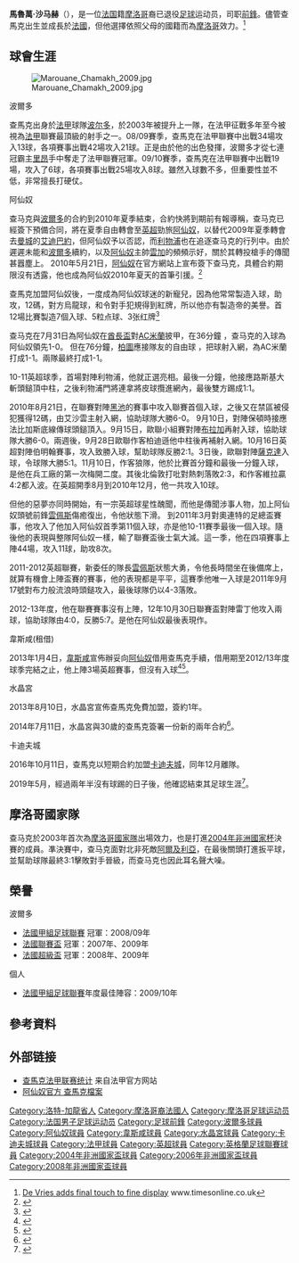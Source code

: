 {{noteTA|G1=arsenal|G2=EPL
|T=zh-hans:马鲁万·沙马赫;zh-hk:馬魯萬·查馬克;zh-tw:馬魯萬·沙馬克;
|1=zh-hans:沙马赫;zh-hk:查馬克;zh-tw:查馬克;
}}
{{Infobox football biography 2
| playername          = 马鲁万·沙马赫<br />''Marouane Chamakh''
| image          = Marouane Chamakh crop.jpg
| image_size     = 281
| caption             = 
| fullname       = Marouane Chamakh<ref>{{cite news |title=Premier League Clubs submit Squad Lists |url=http://mobile.premierleague.com/staticFiles/6e/55/0,,12306~152942,00.pdf |publisher=Premier League |date=1 September 2010 |accessdate=20 February 2013 |deadurl=yes |archiveurl=https://web.archive.org/web/20141016060220/http://mobile.premierleague.com/staticFiles/6e/55/0,,12306~152942,00.pdf |archivedate=2014年10月16日 }}</ref>
| birth_date     = {{birth date and age|1984|1|10|df=y}}
| birth_place    = 法國[[托南_(洛特-加龙省)|托南]]
| height         = {{convert|1.88|m|abbr=on}}<ref>{{cite news|url=http://www.premierleague.com/en-gb/players/profile.html/marouane-chamakh|title=Player Profile: Marouane Chamakh|publisher=premierleague.com/|accessdate=2016-07-28|archive-date=2014-08-19|archive-url=https://web.archive.org/web/20140819083629/http://www.premierleague.com/en-gb/players/profile.html/marouane-chamakh|dead-url=no}}</ref>
| position            = [[前锋_(足球)|前鋒]]
| currentclub    =
| clubnumber     =
| youthyears1    = 1988–1994 |youthclubs1 = Nérac
| youthyears2    = 1994–2000 |youthclubs2 = Marmandais
| youthyears3    = 2000–2002 |youthclubs3 = [[波尔多足球俱乐部|波尔多]]
| years1         = 2002–2010 |clubs1      = [[波尔多足球俱乐部|波尔多]]             |caps1 = 230 |goals1 = 56
| years2         = 2010–2013 |clubs2      = [[阿森纳足球俱乐部|阿仙奴]]                          |caps2 = 40  |goals2 = 8
| years3         = 2013      |clubs3      = → [[西汉姆联足球俱乐部|韋斯咸]] (借用) |caps3 = 3   |goals3 = 0
| years4         = 2013–2016 |clubs4      = [[水晶宮足球俱乐部|水晶宮]]            |caps4 = 59  | goals4 = 7
| years5         = 2016     |clubs5      = [[卡迪夫城足球俱乐部|卡迪夫城]]                |caps5 = 2   | goals5 = 0
<!-- LEAGUE GAMES ONLY - When you update this parameter, please update the pcupdate parameter! -->
| nationalyears1 = 2003      |nationalteam1 = [[法國19歲以下國家足球隊|法國U19]]|nationalcaps1 = 1 |nationalgoals1 = 0
| nationalyears2 = 2003–2014  |nationalteam2 = [[摩洛哥國家足球隊|摩洛哥]]           |nationalcaps2 = 65 |nationalgoals2 = 18
| medaltemplates      = 
| club-update         = 2015年5月24日 (日) 17:57 (UTC)
| nationalteam-update = 2013年7月5日 (六) 03:35 (UTC)
}}
{{中文譯名
| english    = Marouane Chamakh
| putonghua  = 沙马赫
| taiwan     = 沙马赫
| cantonese  = 查馬克<small>（澳彩、香港賽馬會）</small><br />沙馬克<small>（有線電視）</small>
|}}

'''馬魯萬·沙马赫'''（{{lang-ar|'''مروان الشماخ'''}}{{lang-en|'''Marouane Chamakh'''}}{{bd|1984年|1月10日|catidx=Chamakh, Marouane}}），是一位[[法国|法国]]籍[[摩洛哥|摩洛哥]]裔已退役[[足球|足球]]运动员，司职[[前锋_(足球)|前鋒]]。儘管查馬克出生並成長於[[法國|法國]]，但他選擇依照父母的國籍而為[[摩洛哥国家足球队|摩洛哥]]效力。<ref>[http://www.timesonline.co.uk/tol/sport/football/article1010831.ece De Vries adds final touch to fine display] {{Wayback|url=http://www.timesonline.co.uk/tol/sport/football/article1010831.ece |date=20200108052141 }} www.timesonline.co.uk</ref>

== 球會生涯 ==
[[File:Marouane_Chamakh_2009.jpg|thumb]]
;波爾多
查馬克出身於[[法甲|法甲]]球隊[[波尔多足球俱乐部|波尔多]]，於2003年被提升上一隊，在法甲征戰多年至今被視為[[法甲|法甲]]聯賽最頂級的射手之一。08/09賽季，查馬克在法甲聯賽中出戰34場攻入13球，各項賽事出戰42場攻入21球。正是由於他的出色發揮，波爾多才從七連冠霸主[[里昂|里昂]]手中奪走了法甲聯賽冠軍。09/10賽季，查馬克在法甲聯賽中出戰19場，攻入了6球，各項賽事出戰25場攻入8球。雖然入球數不多，但重要性並不低，非常擅長打硬仗。

;阿仙奴
查马克與[[波爾多|波爾多]]的合約到2010年夏季結束，合約快將到期前有報導稱，查马克已經簽下預備合同，將在夏季自由轉會至[[英超|英超]]勁旅[[阿仙奴|阿仙奴]]，以替代2009年夏季轉會去[[曼城|曼城]]的[[埃曼紐埃爾·阿德巴約|艾迪巴約]]，但阿仙奴予以否認，而[[利物浦|利物浦]]也在追逐查马克的行列中。由於遲遲未能和[[波爾多|波爾多]]續約，以及[[阿仙奴|阿仙奴]]主帥[[雲加|雲加]]的頻頻示好，關於其轉投槍手的傳聞甚囂塵上。
2010年5月21日，[[阿仙奴|阿仙奴]]在官方網站上宣布簽下查马克，具體合約期限沒有透露，他也成為阿仙奴2010年夏天的首筆引援。<ref>{{Cite web |url=http://sports.sina.com.cn/g/2010-05-22/00584995995.shtml |title=阿森纳官方宣布签约沙马赫 摩洛哥空霸零身价加盟_国际足球-英格兰_NIKE新浪竞技风暴_新浪网 |access-date=2010-05-22 |archive-date=2010-05-25 |archive-url=https://web.archive.org/web/20100525043927/http://sports.sina.com.cn/g/2010-05-22/00584995995.shtml |dead-url=no }}</ref>

查馬克加盟阿仙奴後，一度成為阿仙奴球迷的新寵兒，因為他常常製造入球，助攻，12碼，對方烏龍球，和令對手犯規得到紅牌，所以他亦有製造帝的美譽。首12場比賽製造7個入球、5粒点球、3张红牌<ref>{{Cite web |url=http://sports.163.com/special/chamakhworks/ |title=存档副本 |access-date=2013-08-15 |archive-date=2016-03-05 |archive-url=https://web.archive.org/web/20160305074121/http://sports.163.com/special/chamakhworks/ |dead-url=no }}</ref>

查马克在7月31日為阿仙奴在[[酋長盃|酋長盃]]對[[AC米蘭|AC米蘭]]披甲，在36分鐘 ，查马克的入球為阿仙奴領先1-0。 但在76分鐘，[[柏圖|柏圖]]應接隊友的自由球 ，把球射入網，為AC米蘭打成1-1。兩隊最終打成1-1。

10-11英超球季，首場對陣利物浦，他就正選亮相。最後一分鐘，他接應路斯基大斬頭鎚頂中柱，之後利物浦門將連拿將皮球攬進網內，最後雙方踢成1:1。

2010年8月21日，在聯賽對陣[[黑池足球會|黑池]]的賽事中攻入聯賽首個入球，之後又在禁區被侵犯獲得12碼，由艾沙雲主射入網，協助球隊大勝6-0。
9月10日，對陣保頓時接應法比加斯底線傳球頭鎚頂入。9月15日，歐聯小組賽對陣[[布拉加|布拉加]]再射入球，協助球隊大勝6-0。兩週後，9月28日歐聯作客柏迪遜他中柱後再補射入網。10月16日英超對陣伯明翰賽事，攻入致勝入球，幫助球隊反勝2:1。3日後，歐聯對陣[[薩克達|薩克達]]入球，令球隊大勝5:1。11月10日，作客狼隊，他於比賽首分鐘和最後一分鐘入球，是他在兵工廠的第一次梅開二度。其後北倫敦打吡對熱刺落敗2:3，和作客維拉贏4:2都入波。在英超開季8月到2010年12月，他一共攻入10球。

但他的惡夢亦同時開始，有一宗英超球星性醜聞，而他是傳聞涉事人物，加上阿仙奴頭號前鋒[[雲佩斯|雲佩斯]]傷癒復出，令他狀態下滑。
到2011年3月對奧連特的足總盃賽事，他攻入了他加入阿仙奴首季第11個入球，亦是他10-11賽季最後一個入球。隨後他的表現與整隊阿仙奴一樣，輸了聯賽盃後士氣大減。這一季，他在四項賽事上陣44場，攻入11球，助攻8次。

2011-2012英超聯賽，新委任的隊長[[雲佩斯|雲佩斯]]狀態大勇，令他長時間坐在後備席上，就算有機會上陣盃賽的賽事，他的表現都是平平，這賽季他唯一入球是2011年9月17號對布力般流浪時頭鎚攻入，最後球隊仍以4-3落敗。

2012-13年度，他在聯賽賽事沒有上陣，12年10月30日聯賽盃對陣雷丁他攻入兩球，協助球隊由4:0，反勝5:7。是他在阿仙奴最後表現作。

;韋斯咸(租借)
2013年1月4日，[[韋斯咸|韋斯咸]]宣佈辦妥向[[阿仙奴|阿仙奴]]借用查馬克手續，借用期至2012/13年度球季完結之止，他上陣3場英超賽事，但沒有入球<ref>{{cite news |language=en |url=http://www.bbc.co.uk/sport/0/football/20905628 |title=Marouane Chamakh: Arsenal striker joins West Ham on loan |publisher=''[[BBC_Sport|BBC Sport]]'' |date=2013-01-04 |accessdate=2013-01-04 |archive-date=2013-08-11 |archive-url=https://web.archive.org/web/20130811193908/http://www.bbc.co.uk/sport/0/football/20905628 |dead-url=no }}</ref><ref>{{cite news |language=en |url=http://www.whufc.com/articles/20130104/hammers-loan-chamakh_2236884_3030556 |title=Hammers loan Chamakh |publisher=whufc.com |date=2013-01-04 |accessdate=2013-01-04 |deadurl=yes |archiveurl=https://web.archive.org/web/20130106121937/http://www.whufc.com/articles/20130104/hammers-loan-chamakh_2236884_3030556 |archivedate=2013-01-06 }}</ref>。

;水晶宮
2013年8月10日，水晶宮宣佈查馬克免費加盟，簽約1年。

2014年7月11日，水晶宮與30歲的查馬克簽署一份新的兩年合約<ref>{{cite news |language=en |url=http://www.bbc.com/sport/0/football/28261705 |title=Crystal Palace: Marouane Chamakh signs new two-year deal |publisher=''BBC Sport'' |date=2014-07-11 |accessdate=2014-12-06 |archive-date=2015-12-17 |archive-url=https://web.archive.org/web/20151217082829/http://www.bbc.com/sport/0/football/28261705 |dead-url=no }}</ref>。

;卡迪夫城

2016年10月11日，查馬克以短期合約加盟[[卡迪夫城|卡迪夫城]]，同年12月離隊。

2019年5月，經過兩年半沒有球踢的日子後，他確認結束其足球生涯<ref>{{cite news |language=en |url=https://www.bbc.com/sport/football/48415000?ns_source=facebook&ns_linkname=sport&ns_campaign=bbc_sport&ns_mchannel=social&fbclid=IwAR05rc8pEtNIKwS4APDLjVUHpgyANuZdh98Eq0XHxqEz5qZ5Zvp-u1GHrcE |title=Marouane Chamakh: Former Arsenal and Morocco striker confirms retirement |publisher=''BBC Sport'' |date=2019-05-26|accessdate=2019-05-26}}</ref>。

== 摩洛哥國家隊 ==
查马克於2003年首次為[[摩洛哥國家足球隊|摩洛哥國家隊]]出場效力，也是打進[[2004年非洲國家杯足球賽|2004年非洲國家杯]]決賽的成員。凖決賽中，查马克面對北非死敵[[阿爾及利亞國家足球隊|阿爾及利亞]]，在最後關頭打進扳平球，並幫助球隊最終3:1擊敗對手晉級，而查马克也因此耳名聲大噪。

== 榮譽 ==
;波爾多
* [[法国足球甲级联赛|法國甲組足球聯賽]] 冠軍：2008/09年
* [[法國聯賽盃|法國聯賽盃]] 冠軍：2007年、2009年
* [[法國超級盃|法國超級盃]] 冠軍：2008年、2009年

;個人
* [[法国足球甲级联赛|法國甲組足球聯賽]]年度最佳陣容：2009/10年

== 參考資料 ==
{{reflist}}

== 外部链接 ==
* [https://web.archive.org/web/20100201073745/http://www.lfp.fr/joueur/index.asp?no_joueur=104970 查馬克法甲联赛统计] 来自法甲官方网站
* [https://web.archive.org/web/20100811044511/http://www.arsenal.com/first-team/players/marouane-chamakh 阿仙奴官方 查馬克檔案]

{{DEFAULTSORT:Chamakh, Marouane}}
[[Category:洛特-加龍省人|Category:洛特-加龍省人]]
[[Category:摩洛哥裔法國人|Category:摩洛哥裔法國人]]
[[Category:摩洛哥足球运动员|Category:摩洛哥足球运动员]]
[[Category:法国男子足球运动员|Category:法国男子足球运动员]]
[[Category:足球前鋒|Category:足球前鋒]]
[[Category:波爾多球員|Category:波爾多球員]]
[[Category:阿仙奴球員|Category:阿仙奴球員]]
[[Category:韋斯咸球員|Category:韋斯咸球員]]
[[Category:水晶宮球員|Category:水晶宮球員]]
[[Category:卡迪夫城球員|Category:卡迪夫城球員]]
[[Category:法甲球員|Category:法甲球員]]
[[Category:英超球員|Category:英超球員]]
[[Category:英格蘭足球聯賽球員|Category:英格蘭足球聯賽球員]]
[[Category:2004年非洲國家盃球員|Category:2004年非洲國家盃球員]]
[[Category:2006年非洲國家盃球員|Category:2006年非洲國家盃球員]]
[[Category:2008年非洲國家盃球員|Category:2008年非洲國家盃球員]]